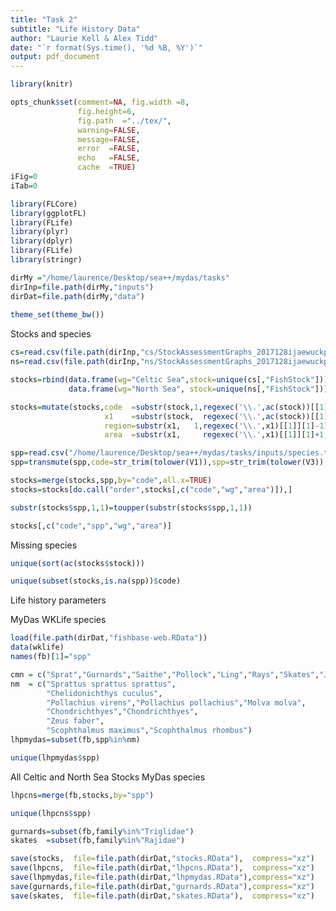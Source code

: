 ```yaml
---
title: "Task 2"
subtitle: "Life History Data"
author: "Laurie Kell & Alex Tidd"
date: "`r format(Sys.time(), '%d %B, %Y')`"
output: pdf_document
---
```


```r
library(knitr)

opts_chunk$set(comment=NA, fig.width =8, 
               fig.height=6,
               fig.path  ="../tex/",
               warning=FALSE, 
               message=FALSE, 
               error  =FALSE, 
               echo   =FALSE,
               cache  =TRUE)
iFig=0
iTab=0
```

```r
library(FLCore)
library(ggplotFL)
library(FLife)
library(plyr)
library(dplyr)
library(FLife)
library(stringr)

dirMy ="/home/laurence/Desktop/sea++/mydas/tasks"
dirInp=file.path(dirMy,"inputs")
dirDat=file.path(dirMy,"data")
 
theme_set(theme_bw())
```

Stocks and species
```r
cs=read.csv(file.path(dirInp,"cs/StockAssessmentGraphs_2017128ijaewuckpic5ftyotcrcu20f.csv"))
ns=read.csv(file.path(dirInp,"ns/StockAssessmentGraphs_2017128ijaewuckpic5ftyotcrcu20f.csv"))

stocks=rbind(data.frame(wg="Celtic Sea",stock=unique(cs[,"FishStock"])),
             data.frame(wg="North Sea", stock=unique(ns[,"FishStock"])))

stocks=mutate(stocks,code  =substr(stock,1,regexec('\\.',ac(stock))[[1]][1]-1),
                     x1    =substr(stock,  regexec('\\.',ac(stock))[[1]][1]+1,nchar(ac(stock))),
                     region=substr(x1,   1,regexec('\\.',x1)[[1]][1]-1),
                     area  =substr(x1,     regexec('\\.',x1)[[1]][1]+1,nchar(x1)))[,-4]

spp=read.csv("/home/laurence/Desktop/sea++/mydas/tasks/inputs/species.txt",header=FALSE)[,-2]
spp=transmute(spp,code=str_trim(tolower(V1)),spp=str_trim(tolower(V3)),worm=V4)

stocks=merge(stocks,spp,by="code",all.x=TRUE)
stocks=stocks[do.call("order",stocks[,c("code","wg","area")]),]

substr(stocks$spp,1,1)=toupper(substr(stocks$spp,1,1))

stocks[,c("code","spp","wg","area")]
```

Missing species
```r
unique(sort(ac(stocks$stock)))

unique(subset(stocks,is.na(spp))$code)
```

Life history parameters

MyDas WKLife species
```r
load(file.path(dirDat,"fishbase-web.RData"))
data(wklife)
names(fb)[1]="spp"

cmn = c("Sprat","Gurnards","Saithe","Pollock","Ling","Rays","Skates","John Dory","Turbot","Brill")
nm  = c("Sprattus sprattus sprattus",
        "Chelidonichthys cuculus",
        "Pollachius virens","Pollachius pollachius","Molva molva",
        "Chondrichthyes","Chondrichthyes",
        "Zeus faber",
        "Scophthalmus maximus","Scophthalmus rhombus")
lhpmydas=subset(fb,spp%in%nm)

unique(lhpmydas$spp)
```

All Celtic and North Sea Stocks
MyDas species
```r
lhpcns=merge(fb,stocks,by="spp")

unique(lhpcns$spp)
```

```r
gurnards=subset(fb,family%in%"Triglidae")
skates  =subset(fb,family%in%"Rajidae")
```

```r
save(stocks,  file=file.path(dirDat,"stocks.RData"),  compress="xz")
save(lhpcns,  file=file.path(dirDat,"lhpcns.RData"),  compress="xz")
save(lhpmydas,file=file.path(dirDat,"lhpmydas.RData"),compress="xz")
save(gurnards,file=file.path(dirDat,"gurnards.RData"),compress="xz")
save(skates,  file=file.path(dirDat,"skates.RData"),  compress="xz")
```

